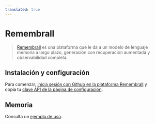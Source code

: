 ```yaml
---
translated: true
---
```


# Remembrall

>[Remembrall](https://remembrall.dev/) es una plataforma que le da a un modelo de lenguaje
> memoria a largo plazo, generación con recuperación aumentada y observabilidad completa.

## Instalación y configuración

Para comenzar, [inicia sesión con Github en la plataforma Remembrall](https://remembrall.dev/login)
y copia tu [clave API de la página de configuración](https://remembrall.dev/dashboard/settings).

## Memoria

Consulta un [ejemplo de uso](/docs/integrations/memory/remembrall).

